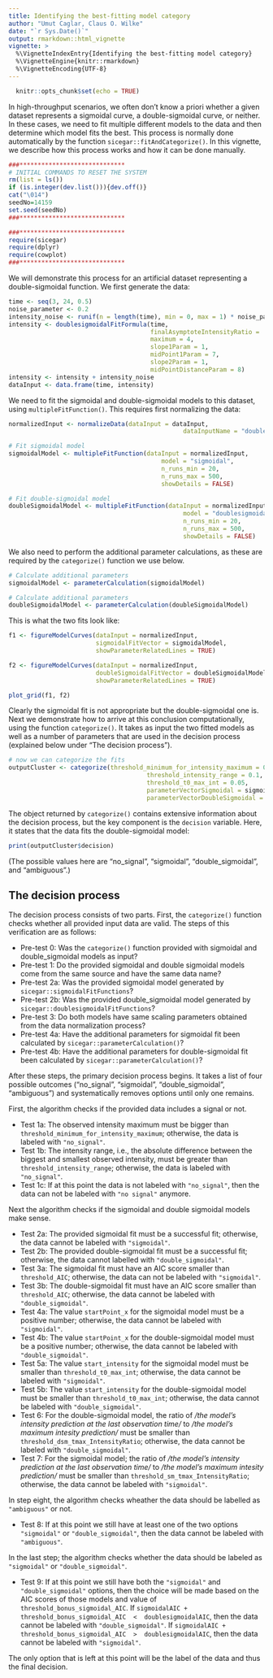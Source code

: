 ```yaml
---
title: Identifying the best-fitting model category 
author: "Umut Caglar, Claus O. Wilke"
date: "`r Sys.Date()`"
output: rmarkdown::html_vignette
vignette: >
  %\VignetteIndexEntry{Identifying the best-fitting model category}
  %\VignetteEngine{knitr::rmarkdown}
  %\VignetteEncoding{UTF-8}
---
```

  
```r
  knitr::opts_chunk$set(echo = TRUE)
```

In high-throughput scenarios, we often don't know a priori whether a given dataset represents a sigmoidal curve, a double-sigmoidal curve, or neither. In these cases, we need to fit multiple different models to the data and then determine which model fits the best. This process is normally done automatically by the function `sicegar::fitAndCategorize()`. In this vignette, we describe how this process works and how it can be done manually.

```r

###*****************************
# INITIAL COMMANDS TO RESET THE SYSTEM
rm(list = ls())
if (is.integer(dev.list())){dev.off()}
cat("\014")
seedNo=14159
set.seed(seedNo)
###*****************************

###*****************************
require(sicegar)
require(dplyr)
require(cowplot)
###*****************************
```

We will demonstrate this process for an artificial dataset representing a double-sigmoidal function. We first generate the data:

```r
time <- seq(3, 24, 0.5)
noise_parameter <- 0.2
intensity_noise <- runif(n = length(time), min = 0, max = 1) * noise_parameter
intensity <- doublesigmoidalFitFormula(time,
                                       finalAsymptoteIntensityRatio = .3,
                                       maximum = 4,
                                       slope1Param = 1,
                                       midPoint1Param = 7,
                                       slope2Param = 1,
                                       midPointDistanceParam = 8)
intensity <- intensity + intensity_noise
dataInput <- data.frame(time, intensity)
```

We need to fit the sigmoidal and double-sigmoidal models to this dataset, using `multipleFitFunction()`. This requires first normalizing the data:
```r
normalizedInput <- normalizeData(dataInput = dataInput, 
                                                dataInputName = "doubleSigmoidalSample")

# Fit sigmoidal model
sigmoidalModel <- multipleFitFunction(dataInput = normalizedInput,
                                          model = "sigmoidal",
                                          n_runs_min = 20,
                                          n_runs_max = 500,
                                          showDetails = FALSE)

# Fit double-sigmoidal model
doubleSigmoidalModel <- multipleFitFunction(dataInput = normalizedInput,
                                                model = "doublesigmoidal",
                                                n_runs_min = 20,
                                                n_runs_max = 500,
                                                showDetails = FALSE)
```

We also need to perform the additional parameter calculations, as these are required by the `categorize()` function we use below.

```r
# Calculate additional parameters
sigmoidalModel <- parameterCalculation(sigmoidalModel)

# Calculate additional parameters
doubleSigmoidalModel <- parameterCalculation(doubleSigmoidalModel)
```

This is what the two fits look like:
```r
f1 <- figureModelCurves(dataInput = normalizedInput,
                        sigmoidalFitVector = sigmoidalModel,
                        showParameterRelatedLines = TRUE)

f2 <- figureModelCurves(dataInput = normalizedInput,
                        doubleSigmoidalFitVector = doubleSigmoidalModel,
                        showParameterRelatedLines = TRUE)

plot_grid(f1, f2)
```

Clearly the sigmoidal fit is not appropriate but the double-sigmoidal one is. Next we demonstrate how to arrive at this conclusion computationally, using the function `categorize()`. It takes as input the two fitted models as well as a number of parameters that are used in the decision process (explained below under "The decision process").


```r
# now we can categorize the fits
outputCluster <- categorize(threshold_minimum_for_intensity_maximum = 0.3,
                                      threshold_intensity_range = 0.1,
                                      threshold_t0_max_int = 0.05,
                                      parameterVectorSigmoidal = sigmoidalModel,
                                      parameterVectorDoubleSigmoidal = doubleSigmoidalModel)
```

The object returned by `categorize()` contains extensive information about the decision process, but the key component is the `decision` variable. Here, it states that the data fits the double-sigmoidal model:
```r
print(outputCluster$decision)
```
(The possible values here are "no_signal", "sigmoidal", "double_sigmoidal", and "ambiguous".)

## The decision process

The decision process consists of two parts. First, the `categorize()` function checks whether all provided input data are valid. The steps of this verification are as follows:

* Pre-test 0: Was the `categorize()` function provided with sigmoidal and double_sigmoidal models as input?
* Pre-test 1: Do the provided sigmoidal and double sigmoidal models come from the same source and have the same data name?
* Pre-test 2a: Was the provided sigmoidal model generated by `sicegar::sigmoidalFitFunctions`?
* Pre-test 2b: Was the provided double_sigmoidal model generated by `sicegar::doublesigmoidalFitFunctions`?
* Pre-test 3: Do both models have same scaling parameters obtained from the data normalization process?
* Pre-test 4a: Have the additional parameters for sigmoidal fit been calculated by `sicegar::parameterCalculation()`?
* Pre-test 4b: Have the additional parameters for double-sigmoidal fit been calculated by `sicegar::parameterCalculation()`?

After these steps, the primary decision process begins. It takes a list of four possible outcomes ("no_signal", "sigmoidal", "double_sigmoidal", "ambiguous") and systematically removes options until only one remains.

First, the algorithm checks if the provided data includes a signal or not.

* Test 1a: The observed intensity maximum must be bigger than `threshold_minimum_for_intensity_maximum`; otherwise, the data is labeled with `"no_signal"`.
* Test 1b: The intensity range, i.e., the absolute difference between the biggest and smallest observed intensity, must be greater than `threshold_intensity_range`; otherwise, the data is labeled with `"no_signal"`.
* Test 1c: If at this point the data is not labeled with `"no_signal"`, then the data can not be labeled with `"no signal"` anymore.

Next the algorithm checks if the sigmoidal and double sigmoidal models make sense.

* Test 2a: The provided sigmoidal fit must be a successful fit; otherwise, the data cannot be labeled with `"sigmoidal"`.
* Test 2b: The provided double-sigmoidal fit must be a successful fit; otherwise, the data cannot labelled with `"double_sigmoidal"`.
* Test 3a: The sigmoidal fit must have an AIC score smaller than `threshold_AIC`; otherwise, the data can not be labeled with `"sigmoidal"`.
* Test 3b: The double-sigmoidal fit must have an AIC score smaller than `threshold_AIC`; otherwise, the data cannot be labeled with `"double_sigmoidal"`.
* Test 4a: The value `startPoint_x` for the sigmoidal model must be a positive number; otherwise, the data cannot be labeled with `"sigmoidal"`.
* Test 4b: The value `startPoint_x` for the double-sigmoidal model must be a positive number; otherwise, the data cannot be labeled with `"double_sigmoidal"`.
* Test 5a: The value `start_intensity` for the sigmoidal model must be smaller than `threshold_t0_max_int`; otherwise, the data cannot be labeled with `"sigmoidal"`.
* Test 5b: The value `start_intensity` for the double-sigmoidal model must be smaller than `threshold_t0_max_int`; otherwise, the data cannot be labeled with `"double_sigmoidal"`.
* Test 6: For the double-sigmoidal model, the ratio of _/the model's intensity prediction at the last observation time/_ to _/the model's maximum intesity prediction/_ must be smaller than `threshold_dsm_tmax_IntensityRatio`; otherwise, the data cannot be labeled with `"double_sigmoidal"`.
* Test 7: For the sigmoidal model; the ratio of _/the model's intensity prediction at the last observation time/_ to _/the model's maximum intesity prediction/_ must be smaller than `threshold_sm_tmax_IntensityRatio`; otherwise, the data cannot be labeled with `"sigmoidal"`.

In step eight, the algorithm checks wheather the data should be labelled as `"ambiguous"` or not.

* Test 8: If at this point we still have at least one of the two options `"sigmoidal"` or `"double_sigmoidal"`, then the data cannot be labeled with `"ambiguous"`.

In the last step; the algorithm checks whether the data should be labeled as `"sigmoidal"` or `"double_sigmoidal"`.

* Test 9: If at this point we still have both the `"sigmoidal"` and `"double_sigmoidal"` options, then the choice will be made based on the AIC scores of those models and value of `threshold_bonus_sigmoidal_AIC`. If `sigmoidalAIC + threshold_bonus_sigmoidal_AIC  <  doublesigmoidalAIC`, then the data cannot be labeled with `"double_sigmoidal"`. If `sigmoidalAIC + threshold_bonus_sigmoidal_AIC  >  doublesigmoidalAIC`, then the data cannot be labeled with `"sigmoidal"`.

The only option that is left at this point will be the label of the data and thus the final decision.



